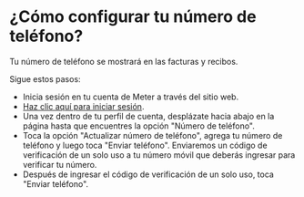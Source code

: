 # ¿Cómo configurar tu número de teléfono?

Tu número de teléfono se mostrará en las facturas y recibos.

Sigue estos pasos:

* Inicia sesión en tu cuenta de Meter a través del sitio web.
* [Haz clic aquí para iniciar sesión](https://www.meterapp.co/ar/signin).
* Una vez dentro de tu perfil de cuenta, desplázate hacia abajo en la página hasta que encuentres la opción "Número de teléfono".
* Toca la opción "Actualizar número de teléfono", agrega tu número de teléfono y luego toca "Enviar teléfono". Enviaremos un código de verificación de un solo uso a tu número móvil que deberás ingresar para verificar tu número.
* Después de ingresar el código de verificación de un solo uso, toca "Enviar teléfono".
